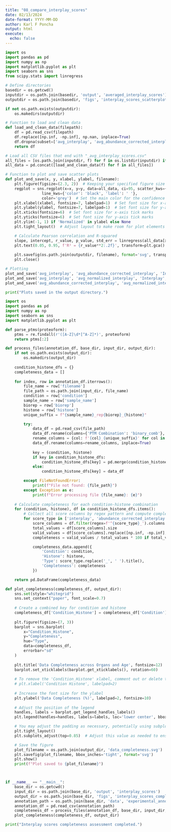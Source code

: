 ```yaml
---
title: "08_compare_interplay_scores"
date: 02/13/2024
date-format: YYYY-MM-DD
author: Karl F Poncha
output: html
execute:
  echo: false
---
```


```python
import os
import pandas as pd
import numpy as np
import matplotlib.pyplot as plt
import seaborn as sns
from scipy.stats import linregress

# Define directories
basedir = os.getcwd()
inputdir = os.path.join(basedir, 'output', 'averaged_interplay_scores')
outputdir = os.path.join(basedir, 'figs', 'interplay_scores_scatterplots')

if not os.path.exists(outputdir):
    os.makedirs(outputdir)

# Function to load and clean data
def load_and_clean_data(filepath):
    df = pd.read_csv(filepath)
    df.replace([np.inf, -np.inf], np.nan, inplace=True)
    df.dropna(subset=['avg_interplay', 'avg_abundance_corrected_interplay', 'avg_normalized_interplay'], inplace=True)
    return df

# Load all CSV files that end with "_avg_interplay_scores.csv"
all_files = [os.path.join(inputdir, f) for f in os.listdir(inputdir) if f.endswith('_avg_interplay_scores.csv')]
all_data = pd.concat([load_and_clean_data(f) for f in all_files])

# Function to plot and save scatter plots
def plot_and_save(x, y, xlabel, ylabel, filename):
    plt.figure(figsize=(2.3, 2))  # Keeping your specified figure size
    regplot = sns.regplot(x=x, y=y, data=all_data, ci=95, scatter_kws={'alpha':0.1, 'color': 'blue', 's': 2.5},
                line_kws={'color': 'black', 'label': ' '},
                color='grey')  # Set the main color for the confidence interval
    plt.xlabel(xlabel, fontsize=7, labelpad=1)  # Set font size for x-axis label and adjust label padding
    plt.ylabel(ylabel, fontsize=7, labelpad=1)  # Set font size for y-axis label and adjust label padding
    plt.xticks(fontsize=6)  # Set font size for x-axis tick marks
    plt.yticks(fontsize=6)  # Set font size for y-axis tick marks
    plt.ylim(-1, 1) if 'Normalized' in ylabel else None
    plt.tight_layout()  # Adjust layout to make room for plot elements

    # Calculate Pearson correlation and R-squared
    slope, intercept, r_value, p_value, std_err = linregress(all_data[x], all_data[y])
    plt.text(0.05, 0.95, f'R² = {r_value**2:.2f}', transform=plt.gca().transAxes, verticalalignment='top', horizontalalignment='left', fontsize=10)
    
    plt.savefig(os.path.join(outputdir, filename), format='svg', transparent=True, bbox_inches='tight')  # Use bbox_inches='tight' to include all elements
    plt.close()

# Plotting
plot_and_save('avg_interplay', 'avg_abundance_corrected_interplay', 'Interplay', 'Abundance Corrected Interplay', 'Interplay_vs_AbundanceCorrected.svg')
plot_and_save('avg_interplay', 'avg_normalized_interplay', 'Interplay', 'Normalized Interplay', 'Interplay_vs_Normalized.svg')
plot_and_save('avg_abundance_corrected_interplay', 'avg_normalized_interplay', 'Abundance Corrected Interplay', 'Normalized Interplay', 'AbundanceCorrected_vs_Normalized.svg')

print("Plots saved in the output directory.")
```

```python
import os
import pandas as pd
import numpy as np
import seaborn as sns
import matplotlib.pyplot as plt

def parse_ptms(proteoform):
    ptms = re.findall(r'([A-Z]\d*[^A-Z]*)', proteoform)
    return ptms[:2]

def process_files(annotation_df, base_dir, input_dir, output_dir):
    if not os.path.exists(output_dir):
        os.makedirs(output_dir)
    
    condition_histone_dfs = {}
    completeness_data = []
    
    for index, row in annotation_df.iterrows():
        file_name = row['filename']
        file_path = os.path.join(input_dir, file_name)
        condition = row['condition']
        sample_name = row['sample_name']
        biorep = row['biorep']
        histone = row['histone']
        unique_suffix = f"{sample_name}_rep{biorep}_{histone}"

        try:
            data_df = pd.read_csv(file_path)
            data_df.rename(columns={'PTM Combination': 'binary_comb'}, inplace=True)
            rename_columns = {col: f'{col}_{unique_suffix}' for col in data_df.columns if col != 'binary_comb'}
            data_df.rename(columns=rename_columns, inplace=True)
            
            key = (condition, histone)
            if key in condition_histone_dfs:
                condition_histone_dfs[key] = pd.merge(condition_histone_dfs[key], data_df, on='binary_comb', how='outer')
            else:
                condition_histone_dfs[key] = data_df

        except FileNotFoundError:
            print(f"File not found: {file_path}")
        except Exception as e:
            print(f"Error processing file {file_name}: {e}")
    
    # Calculate completeness for each condition-histone combination
    for (condition, histone), df in condition_histone_dfs.items():
        # Collect all score columns by regex pattern and compute completeness
        for score_type in ['interplay', 'abundance_corrected_interplay', 'normalized_interplay']:
            score_columns = df.filter(regex=f'^{score_type}_').columns
            total_values = df[score_columns].size
            valid_values = df[score_columns].replace([np.inf, -np.inf], np.nan).notna().sum().sum()
            completeness = valid_values / total_values * 100 if total_values else 0

            completeness_data.append({
                'Condition': condition,
                'Histone': histone,
                'Type': score_type.replace('_', ' ').title(),
                'Completeness': completeness
            })

    return pd.DataFrame(completeness_data)

def plot_completeness(completeness_df, output_dir):
    sns.set(style="whitegrid")
    sns.set_context("paper", font_scale=0.7)
    
    # Create a combined key for condition and histone
    completeness_df['Condition_Histone'] = completeness_df['Condition'] + ' ' + completeness_df['Histone']
    
    plt.figure(figsize=(7, 3))
    barplot = sns.barplot(
        x="Condition_Histone",
        y="Completeness", 
        hue="Type", 
        data=completeness_df, 
        errorbar="sd"
    )
    
    plt.title('Data Completeness across Organs and Age', fontsize=12)
    barplot.set_xticklabels(barplot.get_xticklabels(), rotation=60)
    
    # To remove the 'Condition_Histone' xlabel, comment out or delete the next line
    # plt.xlabel('Condition Histone', labelpad=2)
    
    # Increase the font size for the ylabel
    plt.ylabel('Data Completeness (%)', labelpad=2, fontsize=10)
    
    # Adjust the position of the legend
    handles, labels = barplot.get_legend_handles_labels()
    plt.legend(handles=handles, labels=labels, loc='lower center', bbox_to_anchor=(0.5, 1.1), ncol=3, frameon=False)

    # You may adjust the padding as necessary, potentially using subplots_adjust
    plt.tight_layout()
    plt.subplots_adjust(top=0.85)  # Adjust this value as needed to ensure the title and legend fit

    # Save the figure
    plot_filename = os.path.join(output_dir, 'data_completeness.svg')
    plt.savefig(plot_filename, bbox_inches='tight', format='svg')
    plt.show()
    print(f"Plot saved to {plot_filename}")



if __name__ == "__main__":
    base_dir = os.getcwd()
    input_dir = os.path.join(base_dir, 'output', 'interplay_scores')
    output_dir = os.path.join(base_dir, 'figs', 'interplay_scores_completeness')
    annotation_path = os.path.join(base_dir, 'data', 'experimental_annotations', '02_interplay_averaging_experimental_annotation.csv')
    annotation_df = pd.read_csv(annotation_path)
    completeness_df = process_files(annotation_df, base_dir, input_dir, output_dir)
    plot_completeness(completeness_df, output_dir)

print("Interplay scores completeness assessment completed.")


```